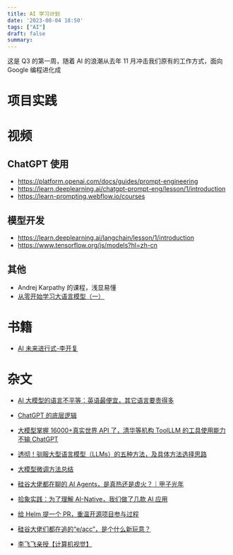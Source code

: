 ```yaml
---
title: AI 学习计划
date: '2023-08-04 18:50'
tags: ["AI"]
draft: false
summary: 
---
```

这是 Q3 的第一周，随着 AI 的浪潮从去年 11 月冲击我们原有的工作方式，面向 Google 编程进化成

# 项目实践

# 视频

## ChatGPT 使用

- https://platform.openai.com/docs/guides/prompt-engineering
- https://learn.deeplearning.ai/chatgpt-prompt-eng/lesson/1/introduction
- https://learn-prompting.webflow.io/courses

## 模型开发

- https://learn.deeplearning.ai/langchain/lesson/1/introduction
- https://www.tensorflow.org/js/models?hl=zh-cn

## 其他

- Andrej Karpathy 的课程，浅显易懂
- [从零开始学习大语言模型（一）
  ](https://www.bilibili.com/video/BV1v4421w7pU/?buvid=Y74BA5755275F78B410384BC86B5CFA8F931&from_spmid=united.player-video-detail.0.0&is_story_h5=false&mid=Kz1JvX2sJnA1zfI3Kuzm3w%3D%3D&p=1&plat_id=116&share_from=ugc&share_medium=iphone&share_plat=ios&share_session_id=08F51BAC-CF55-4985-9B91-69EC4C6174A9&share_source=COPY&share_tag=s_i&spmid=united.player-video-detail.0.0&timestamp=1708173068&unique_k=MXSHEDT&up_id=4401694&vd_source=5bef9f029d9d84b450be299409947c15)

# 书籍

- [AI 未来进行式-李开复](https://weread.qq.com/web/reader/0bc32b20813ab6d9fg0114c1?)

# 杂文

- [AI 大模型的语言不平等：英语最便宜，其它语言要贵得多](https://m.ithome.com/html/709207.htm?s_trans=2778047213_&s_channel=4)

- [ChatGPT 的底层逻辑](https://mp.weixin.qq.com/s/CznFlqMrcNRiVk-21VmBtQ)

- [大模型掌握 16000+真实世界 API 了，清华等机构 ToolLLM 的工具使用能力不输 ChatGPT](https://mp.weixin.qq.com/s/-31Em7J-4dDN6a5tc_sGKg)

- [透彻！驯服大型语言模型（LLMs）的五种方法，及具体方法选择思路](https://mp.weixin.qq.com/s/93xk_x7LBFLOZlmnM96IMw)

- [大模型微调方法总结](https://mp.weixin.qq.com/s/QwIxIALyccthhDG536vo6A)

- [硅谷大佬都在聊的 AI Agents，是真热还是虚火？｜甲子光年](https://mp.weixin.qq.com/s/JiO6Gd3gTOxkzTKkbWqPBA)

- [拾象实践：为了理解 AI-Native，我们做了几款 AI 应用](https://mp.weixin.qq.com/s/QCpGXsqYRzfHIPBiHAlsRw)

- [给 Helm 提一个 PR，重温开源项目参与过程](https://www.danielhu.cn/open-a-pr-for-helm/)

- [硅谷大佬们都在追的“e/acc”，是个什么新玩意？](https://mp.weixin.qq.com/s/dHSHWQsh-LirFoo4VdnqQw)

- [李飞飞亲授【计算机视觉】](https://www.bilibili.com/video/BV1hx4y1R7xu/?buvid=Y74BA5755275F78B410384BC86B5CFA8F931&is_story_h5=false&mid=Kz1JvX2sJnA1zfI3Kuzm3w%3D%3D&p=1&plat_id=116&share_from=ugc&share_medium=iphone&share_plat=ios&share_session_id=F782EADC-D07A-49F2-8472-793915C1F1EE&share_source=COPY&share_tag=s_i&timestamp=1691930996&unique_k=jOaznoS&up_id=3493132125604428)
